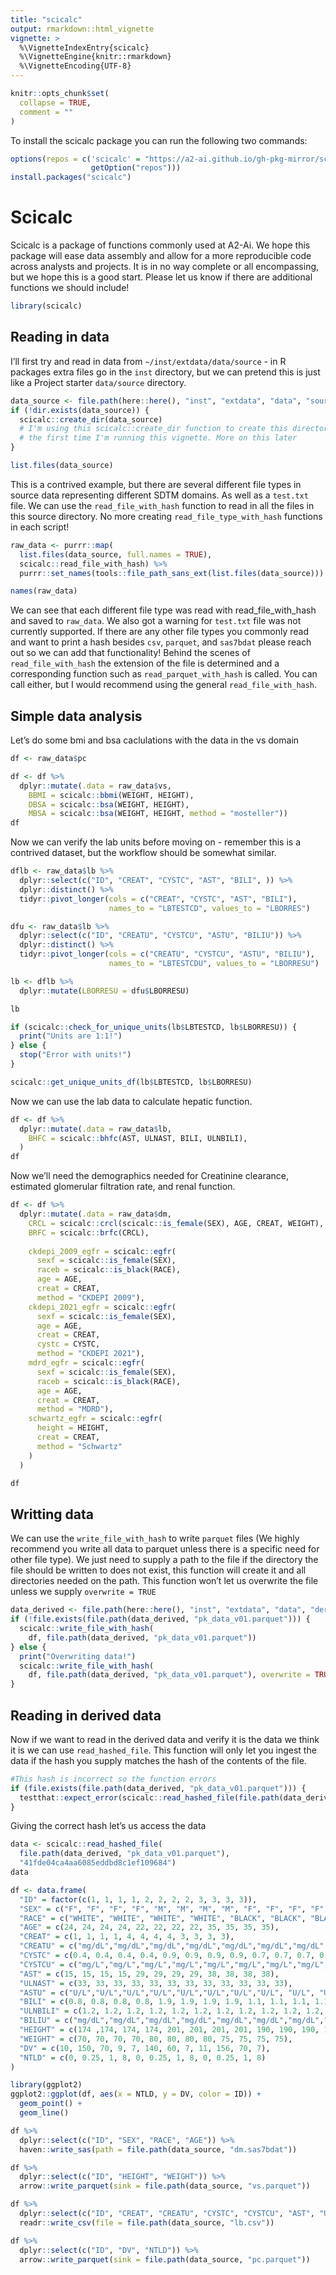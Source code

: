 ```yaml
---
title: "scicalc"
output: rmarkdown::html_vignette
vignette: >
  %\VignetteIndexEntry{scicalc}
  %\VignetteEngine{knitr::rmarkdown}
  %\VignetteEncoding{UTF-8}
---
```


```r
knitr::opts_chunk$set(
  collapse = TRUE,
  comment = ""
)
```

To install the scicalc package you can run the following two commands:
```r
options(repos = c('scicalc' = "https://a2-ai.github.io/gh-pkg-mirror/scicalc",
                  getOption("repos")))
install.packages("scicalc")
```
# Scicalc
Scicalc is a package of functions commonly used at A2-Ai. We hope this package will ease data assembly and allow for a more reproducible code across analysts and projects. It is in no way complete or all encompassing, but we hope this is a good start. Please let us know if there are additional functions we should include!
```r
library(scicalc)
```
## Reading in data

I'll first try and read in data from `~/inst/extdata/data/source` - in R packages extra files go in the `inst` directory, but we can pretend this is just like a Project starter `data/source` directory.
```r
data_source <- file.path(here::here(), "inst", "extdata", "data", "source")
if (!dir.exists(data_source)) {
  scicalc::create_dir(data_source) 
  # I'm using this scicalc::create_dir function to create this directory 
  # the first time I'm running this vignette. More on this later
}

list.files(data_source)
```
This is a contrived example, but there are several different file types in source data representing different SDTM domains. As well as a `test.txt` file. We can use the `read_file_with_hash` function to read in all the files in this source directory. No more creating `read_file_type_with_hash` functions in each script!

```r
raw_data <- purrr::map(
  list.files(data_source, full.names = TRUE),
  scicalc::read_file_with_hash) %>% 
  purrr::set_names(tools::file_path_sans_ext(list.files(data_source)))
```
```r
names(raw_data)
```

We can see that each different file type was read with read_file_with_hash and saved to `raw_data`. We also got a warning for `test.txt` file was not currently supported. If there are any other file types you commonly read and want to print a hash besides `csv`, `parquet`, and `sas7bdat` please reach out so we can add that functionality! Behind the scenes of `read_file_with_hash` the extension of the file is determined and a corresponding function such as `read_parquet_with_hash` is called. You can call either, but I would recommend using the general `read_file_with_hash`.

## Simple data analysis

Let's do some bmi and bsa caclulations with the data in the vs domain
```r
df <- raw_data$pc

df <- df %>% 
  dplyr::mutate(.data = raw_data$vs,
    BBMI = scicalc::bbmi(WEIGHT, HEIGHT),
    DBSA = scicalc::bsa(WEIGHT, HEIGHT),
    MBSA = scicalc::bsa(WEIGHT, HEIGHT, method = "mosteller"))
df
```

Now we can verify the lab units before moving on - remember this is a contrived dataset, but the workflow should be somewhat similar.
```r
dflb <- raw_data$lb %>% 
  dplyr::select(c("ID", "CREAT", "CYSTC", "AST", "BILI", )) %>% 
  dplyr::distinct() %>% 
  tidyr::pivot_longer(cols = c("CREAT", "CYSTC", "AST", "BILI"), 
                      names_to = "LBTESTCD", values_to = "LBORRES")

dfu <- raw_data$lb %>%
  dplyr::select(c("ID", "CREATU", "CYSTCU", "ASTU", "BILIU")) %>% 
  dplyr::distinct() %>% 
  tidyr::pivot_longer(cols = c("CREATU", "CYSTCU", "ASTU", "BILIU"), 
                      names_to = "LBTESTCDU", values_to = "LBORRESU") 

lb <- dflb %>% 
  dplyr::mutate(LBORRESU = dfu$LBORRESU)

lb
```
```r
if (scicalc::check_for_unique_units(lb$LBTESTCD, lb$LBORRESU)) {
  print("Units are 1:1!")
} else {
  stop("Error with units!")
}
```
```r
scicalc::get_unique_units_df(lb$LBTESTCD, lb$LBORRESU)
```
Now we can use the lab data to calculate hepatic function.
```r
df <- df %>% 
  dplyr::mutate(.data = raw_data$lb, 
    BHFC = scicalc::bhfc(AST, ULNAST, BILI, ULNBILI),
  )
df
```
Now we'll need the demographics needed for Creatinine clearance, estimated glomerular filtration rate, and renal function.
```r
df <- df %>% 
  dplyr::mutate(.data = raw_data$dm, 
    CRCL = scicalc::crcl(scicalc::is_female(SEX), AGE, CREAT, WEIGHT),
    BRFC = scicalc::brfc(CRCL),
    
    ckdepi_2009_egfr = scicalc::egfr(
      sexf = scicalc::is_female(SEX), 
      raceb = scicalc::is_black(RACE), 
      age = AGE, 
      creat = CREAT,
      method = "CKDEPI 2009"),
    ckdepi_2021_egfr = scicalc::egfr(
      sexf = scicalc::is_female(SEX), 
      age = AGE, 
      creat = CREAT, 
      cystc = CYSTC, 
      method = "CKDEPI 2021"),
    mdrd_egfr = scicalc::egfr(
      sexf = scicalc::is_female(SEX), 
      raceb = scicalc::is_black(RACE), 
      age = AGE, 
      creat = CREAT,
      method = "MDRD"),
    schwartz_egfr = scicalc::egfr(
      height = HEIGHT,
      creat = CREAT,
      method = "Schwartz"
    )
  )

df
```
## Writting data
We can use the `write_file_with_hash` to write `parquet` files (We highly recommend you write all data to parquet unless there is a specific need for other file type). We just need to supply a path to the file if the directory the file should be written to does not exist, this function will create it and all directories needed on the path. This function won't let us overwrite the file unless we supply `overwrite = TRUE`
```r
data_derived <- file.path(here::here(), "inst", "extdata", "data", "derived")
if (!file.exists(file.path(data_derived, "pk_data_v01.parquet"))) {
  scicalc::write_file_with_hash(
    df, file.path(data_derived, "pk_data_v01.parquet"))  
} else {
  print("Overwriting data!")
  scicalc::write_file_with_hash(
    df, file.path(data_derived, "pk_data_v01.parquet"), overwrite = TRUE)
}
```
## Reading in derived data
Now if we want to read in the derived data and verify it is the data we think it is we can use `read_hashed_file`. This function will only let you ingest the data if the hash you supply matches the hash of the contents of the file.
```r
#This hash is incorrect so the function errors
if (file.exists(file.path(data_derived, "pk_data_v01.parquet"))) {
  testthat::expect_error(scicalc::read_hashed_file(file.path(data_derived, "pk_data_v01.parquet"), "d4e21e3e681bc282ee7a3e758b15cebe"))
}
```
Giving the correct hash let's us access the data
```r
data <- scicalc::read_hashed_file(
  file.path(data_derived, "pk_data_v01.parquet"), 
  "41fde04ca4aa6085eddbd8c1ef109684")
data
```

```r
df <- data.frame(
  "ID" = factor(c(1, 1, 1, 1, 2, 2, 2, 2, 3, 3, 3, 3)),
  "SEX" = c("F", "F", "F", "F", "M", "M", "M", "M", "F", "F", "F", "F"),
  "RACE" = c("WHITE", "WHITE", "WHITE", "WHITE", "BLACK", "BLACK", "BLACK", "BLACK", "ASIAN", "ASIAN", "ASIAN", "ASIAN"),
  "AGE" = c(24, 24, 24, 24, 22, 22, 22, 22, 35, 35, 35, 35),
  "CREAT" = c(1, 1, 1, 1, 4, 4, 4, 4, 3, 3, 3, 3),
  "CREATU" = c("mg/dL","mg/dL","mg/dL","mg/dL","mg/dL","mg/dL","mg/dL","mg/dL","mg/dL","mg/dL","mg/dL","mg/dL"),
  "CYSTC" = c(0.4, 0.4, 0.4, 0.4, 0.9, 0.9, 0.9, 0.9, 0.7, 0.7, 0.7, 0.7),
  "CYSTCU" = c("mg/L","mg/L","mg/L","mg/L","mg/L","mg/L","mg/L","mg/L","mg/L","mg/L","mg/L","mg/L"),
  "AST" = c(15, 15, 15, 15, 29, 29, 29, 29, 38, 38, 38, 38),
  "ULNAST" = c(33, 33, 33, 33, 33, 33, 33, 33, 33, 33, 33, 33),
  "ASTU" = c("U/L","U/L","U/L","U/L","U/L","U/L","U/L","U/L", "U/L", "U/L", "U/L", "U/L"),
  "BILI" = c(0.8, 0.8, 0.8, 0.8, 1.9, 1.9, 1.9, 1.9, 1.1, 1.1, 1.1, 1.1),
  "ULNBILI" = c(1.2, 1.2, 1.2, 1.2, 1.2, 1.2, 1.2, 1.2, 1.2, 1.2, 1.2, 1.2),
  "BILIU" = c("mg/dL","mg/dL","mg/dL","mg/dL","mg/dL","mg/dL","mg/dL","mg/dL","mg/dL","mg/dL","mg/dL","mg/dL"),
  "HEIGHT" = c(174 ,174, 174, 174, 201, 201, 201, 201, 190, 190, 190, 190),
  "WEIGHT" = c(70, 70, 70, 70, 80, 80, 80, 80, 75, 75, 75, 75),
  "DV" = c(10, 150, 70, 9, 7, 140, 60, 7, 11, 156, 70, 7),
  "NTLD" = c(0, 0.25, 1, 8, 0, 0.25, 1, 8, 0, 0.25, 1, 8)
)

library(ggplot2)
ggplot2::ggplot(df, aes(x = NTLD, y = DV, color = ID)) +
  geom_point() +
  geom_line()

df %>% 
  dplyr::select(c("ID", "SEX", "RACE", "AGE")) %>% 
  haven::write_sas(path = file.path(data_source, "dm.sas7bdat"))

df %>% 
  dplyr::select(c("ID", "HEIGHT", "WEIGHT")) %>% 
  arrow::write_parquet(sink = file.path(data_source, "vs.parquet"))

df %>% 
  dplyr::select(c("ID", "CREAT", "CREATU", "CYSTC", "CYSTCU", "AST", "ULNAST", "BILI", "ULNBILI", "ASTU", "BILIU")) %>% 
  readr::write_csv(file = file.path(data_source, "lb.csv"))

df %>% 
  dplyr::select(c("ID", "DV", "NTLD")) %>% 
  arrow::write_parquet(sink = file.path(data_source, "pc.parquet"))

```
